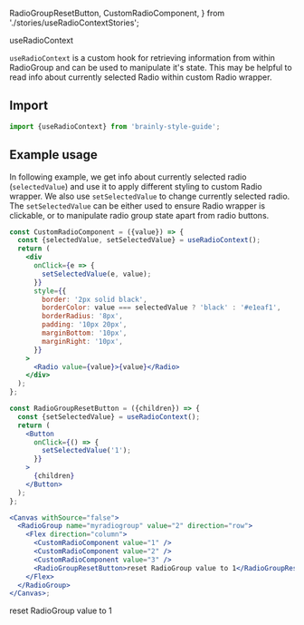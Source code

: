   RadioGroupResetButton,
  CustomRadioComponent,
} from './stories/useRadioContextStories';

<Meta title="Hooks/useRadioContext" />

<PageHeader type="utility">useRadioContext</PageHeader>

`useRadioContext` is a custom hook for retrieving information from within RadioGroup and can be used to manipulate it's state. This may be helpful to read info about currently selected Radio within custom Radio wrapper.

## Import

```jsx
import {useRadioContext} from 'brainly-style-guide';
```

## Example usage

In following example, we get info about currently selected radio (`selectedValue`) and use it to apply different styling to custom Radio wrapper. We also use `setSelectedValue` to change currently selected radio. The `setSelectedValue` can be either used to ensure Radio wrapper is clickable, or to manipulate radio group state apart from radio buttons.

```jsx
const CustomRadioComponent = ({value}) => {
  const {selectedValue, setSelectedValue} = useRadioContext();
  return (
    <div
      onClick={e => {
        setSelectedValue(e, value);
      }}
      style={{
        border: '2px solid black',
        borderColor: value === selectedValue ? 'black' : '#e1eaf1',
        borderRadius: '8px',
        padding: '10px 20px',
        marginBottom: '10px',
        marginRight: '10px',
      }}
    >
      <Radio value={value}>{value}</Radio>
    </div>
  );
};

const RadioGroupResetButton = ({children}) => {
  const {setSelectedValue} = useRadioContext();
  return (
    <Button
      onClick={() => {
        setSelectedValue('1');
      }}
    >
      {children}
    </Button>
  );
};

<Canvas withSource="false">
  <RadioGroup name="myradiogroup" value="2" direction="row">
    <Flex direction="column">
      <CustomRadioComponent value="1" />
      <CustomRadioComponent value="2" />
      <CustomRadioComponent value="3" />
      <RadioGroupResetButton>reset RadioGroup value to 1</RadioGroupResetButton>
    </Flex>
  </RadioGroup>
</Canvas>;
```

<Canvas withSource="false">
  <RadioGroup name="myradiogroup" value="2" direction="row">
    <Flex direction="column">
      <CustomRadioComponent value="1" />
      <CustomRadioComponent value="2" />
      <CustomRadioComponent value="3" />
      <RadioGroupResetButton>reset RadioGroup value to 1</RadioGroupResetButton>
    </Flex>
  </RadioGroup>
</Canvas>

